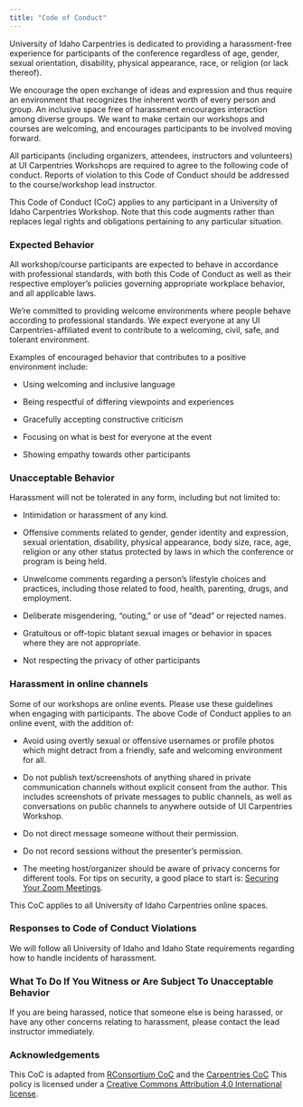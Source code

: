 ```yaml
---
title: "Code of Conduct"
---
```


University of Idaho Carpentries is dedicated to providing a harassment-free experience for participants of the conference regardless of age, gender, sexual orientation, disability, physical appearance, race, or religion (or lack thereof). 

We encourage the open exchange of ideas and expression and thus require an environment that recognizes the inherent worth of every person and group. An inclusive space free of harassment encourages interaction among diverse groups. We want to make certain our workshops and courses are welcoming, and encourages participants to be involved moving forward.

All participants (including organizers, attendees, instructors and volunteers) at UI Carpentries Workshops are required to agree to the following code of conduct. Reports of violation to this Code of Conduct should be addressed to the course/workshop lead instructor.

This Code of Conduct (CoC) applies to any participant in a University of Idaho Carpentries Workshop. Note that this code augments rather than replaces legal rights and obligations pertaining to any particular situation.

### Expected Behavior

All workshop/course participants are expected to behave in accordance with professional standards, with both this Code of Conduct as well as their respective employer's policies governing appropriate workplace behavior, and all applicable laws.

We’re committed to providing welcome environments where people behave according to professional standards. We expect everyone at any UI Carpentries-affiliated event to contribute to a welcoming, civil, safe, and tolerant environment.

Examples of encouraged behavior that contributes to a positive environment include:

- Using welcoming and inclusive language

- Being respectful of differing viewpoints and experiences

- Gracefully accepting constructive criticism

- Focusing on what is best for everyone at the event

- Showing empathy towards other participants


### Unacceptable Behavior

Harassment will not be tolerated in any form, including but not limited to:

- Intimidation or harassment of any kind.

- Offensive comments related to gender, gender identity and expression, sexual orientation, disability, physical appearance, body size, race, age, religion or any other status protected by laws in which the conference or program is being held.

- Unwelcome comments regarding a person's lifestyle choices and practices, including those related to food, health, parenting, drugs, and employment.

- Deliberate misgendering, “outing," or use of "dead" or rejected names.

- Gratuitous or off-topic blatant sexual images or behavior in spaces where they are not appropriate.

- Not respecting the privacy of other participants

### Harassment in online channels

Some of our workshops are online events. Please use these guidelines when engaging with participants. The above Code of Conduct applies to an online event, with the addition of:

- Avoid using overtly sexual or offensive usernames or profile photos which might detract from a friendly, safe and welcoming environment for all.

- Do not publish text/screenshots of anything shared in private communication channels without explicit consent from the author. This includes screenshots of private messages to public channels, as well as conversations on public channels to anywhere outside of UI Carpentries Workshop.

- Do not direct message someone without their permission.

- Do not record sessions without the presenter’s permission.

- The meeting host/organizer should be aware of privacy concerns for different tools. For tips on security, a good place to start is: [Securing Your Zoom Meetings](https://explore.zoom.us/docs/doc/Securing%20Your%20Zoom%20Meetings.pdf).

This CoC applies to all University of Idaho Carpentries online spaces. 

### Responses to Code of Conduct Violations

We will follow all University of Idaho and Idaho State requirements regarding how to handle incidents of harassment. 


### What To Do If You Witness or Are Subject To Unacceptable Behavior

If you are being harassed, notice that someone else is being harassed, or have any other concerns relating to harassment, please contact the lead instructor immediately.

### Acknowledgements

This CoC is adapted from [RConsortium CoC](https://github.com/RConsortium/IDEA-WG/blob/master/conduct/code-of-conduct.md) and the [Carpentries CoC](https://docs.carpentries.org/topic_folders/policies/code-of-conduct.html) This policy is licensed under a [Creative Commons Attribution 4.0 International license](https://creativecommons.org/licenses/by/4.0/).
